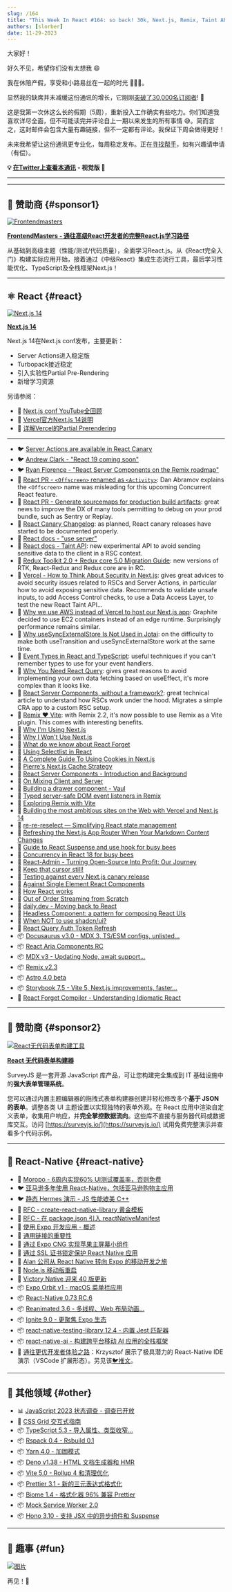 ```yaml
---
slug: /164
title: "This Week In React #164: so back! 30k, Next.js, Remix, Taint API, Activity, RSCs, React-Forget, Docusaurus, MDX, Storybook, Expo Orbit, Ignite, Victory XL, Reanimated, TypeScript..."
authors: [slorber]
date: 11-29-2023
---
```


大家好！

好久不见，希望你们没有太想我 😄

我在休陪产假，享受和小路易丝在一起的时光 👨‍🍼😍。

显然我的缺席并未减缓这份通讯的增长，它刚刚[突破了30,000名订阅者](https://www.indiehackers.com/product/french-react-newsletter/30-000-subscribers--NkKag3m683I_z7J3TCI)! 🥳️

这是我第一次休这么长的假期（5周），重新投入工作确实有些吃力。你们知道我喜欢详尽全面，但不可能读完并评论自上一期以来发生的所有事情 😅。简而言之，这封邮件会包含大量有趣链接，但不一定都有评论。我保证下周会做得更好！

未来我希望让这份通讯更专业化，每周稳定发布。正在[寻找帮手](https://thisweekinreact.com/job)，如有兴趣请申请（有偿）。

<!-- truncate -->

**💡 [在Twitter上查看本通讯](https://slo.im/thread) - 视觉版 🎨**

---


<Support />

---

## 💸 赞助商 {#sponsor1}

[![Frontendmasters](/emails/issues/158/frontendmasters.jpg)](https://frontendmasters.com/learn/react/?utm_source=newsletter&utm_medium=thisweekinreact&utm_campaign=reactpath)

**[FrontendMasters - 通往高级React开发者的完整React.js学习路径](https://frontendmasters.com/learn/react/?utm_source=newsletter&utm_medium=thisweekinreact&utm_campaign=reactpath)**

从基础到高级主题（性能/测试/代码质量），全面学习React.js。从《React完全入门》构建实际应用开始，接着通过《中级React》集成生态流行工具，最后学习性能优化、TypeScript及全栈框架Next.js！

---

## ⚛️ React {#react}

[![Next.js 14](/emails/issues/164/nextjs-14.jpg)](https://nextjs.org/blog/next-14)

[**Next.js 14**](https://nextjs.org/blog/next-14)

Next.js 14在Next.js conf发布，主要更新：

- Server Actions进入稳定版
- Turbopack接近稳定
- 引入实验性Partial Pre-Rendering
- 新增学习资源

另请参阅：

- 🎥 [Next.js conf YouTube全回顾](https://www.youtube.com/playlist?list=PLBnKlKpPeagl57K9bCw_IXShWQXePnXjY)
- 📜 [Vercel官方Next.js 14说明](https://vercel.com/changelog/next-js-14)
- 📜 [详解Vercel的Partial Prerendering](https://vercel.com/blog/partial-prerendering-with-next-js-creating-a-new-default-rendering-model)

---

- 🐦 [Server Actions are available in React Canary](https://twitter.com/reactjs/status/1716573234160967762)
- 🐦 [Andrew Clark - "React 19 coming soon"](https://twitter.com/acdlite/status/1719474730363662473)
- 🐦 [Ryan Florence - "React Server Components on the Remix roadmap"](https://twitter.com/ryanflorence/status/1729274387671760936)
- 👀 [React PR - `<Offscreen>` renamed as `<Activity>`](https://github.com/facebook/react/pull/27640): Dan Abramov explains the `<Offscreen>` name was misleading for this upcoming Concurrent React feature.
- 👀 [React PR - Generate sourcemaps for production build artifacts](https://github.com/facebook/react/pull/26446): great news to improve the DX of many tools permitting to debug on your prod bundle, such as Sentry or Replay.
- 👀 [React Canary Changelog](https://github.com/facebook/react/blob/main/CHANGELOG-canary.md): as planned, React canary releases have started to be documented properly.
- 📖 [React docs - "use server"](https://react.dev/reference/react/use-server)
- 📖 [React docs - Taint API](https://react.dev/reference/react/experimental_taintObjectReference): new experimental API to avoid sending sensitive data to the client in a RSC context.
- 📖 [Redux Toolkit 2.0 + Redux core 5.0 Migration Guide](https://deploy-preview-3089--redux-starter-kit-docs.netlify.app/migrations/migrating-1.x-to-2.x): new versions of RTK, React-Redux and Redux core are in RC.
- 📜 [Vercel - How to Think About Security in Next.js](https://nextjs.org/blog/security-nextjs-server-components-actions): gives great advices to avoid security issues related to RSCs and Server Actions, in particular how to avoid exposing sensitive data. Recommends to validate unsafe inputs, to add Access Control checks, to use a Data Access Layer, to test the new React Taint API...
- 📜 [Why we use AWS instead of Vercel to host our Next.js app](https://graphite.dev/blog/why-we-use-aws-instead-of-vercel): Graphite decided to use EC2 containers instead of an edge runtime. Surprisingly performance remains similar.
- 📜 [Why useSyncExternalStore Is Not Used in Jotai](https://blog.axlight.com/posts/why-use-sync-external-store-is-not-used-in-jotai/): on the difficulty to make both useTransition and useSyncExternalStore work at the same time.
- 📜 [Event Types in React and TypeScript](https://www.totaltypescript.com/event-types-in-react-and-typescript): useful techniques if you can't remember types to use for your event handlers.
- 📜 [Why You Need React Query](https://tkdodo.eu/blog/why-you-want-react-query): gives great reasons to avoid implementing your own data fetching based on useEffect, it's more complex than it looks like.
- 📜 [React Server Components, without a framework?](https://timtech.blog/posts/react-server-components-rsc-no-framework/): great technical article to understand how RSCs work under the hood. Migrates a simple CRA app to a custom RSC setup.
- 📜 [Remix ❤️ Vite](https://remix.run/blog/remix-heart-vite): with Remix 2.2, it's now possible to use Remix as a Vite plugin. This comes with interesting benefits.
- 📜 [Why I'm Using Next.js](https://leerob.io/blog/using-nextjs)
- 📜 [Why I Won't Use Next.js](https://www.epicweb.dev/why-i-wont-use-nextjs)
- 📜 [What do we know about React Forget](https://www.code-insights.dev/posts/what-do-we-konw-about-react-forget)
- 📜 [Using Selectlist in React](https://polypane.app/blog/using-selectlist-in-react/)
- 📜 [A Complete Guide To Using Cookies in Next.js](https://www.propelauth.com/post/cookies-in-next-js)
- 📜 [Pierre's Next.js Cache Strategy](https://pierre.co/share/fe34c8b7-4054-4e07-b108-c6c8230cfab1)
- 📜 [React Server Components - Introduction and Background](https://jessedit.tech/articles/react-server-components/1-background/)
- 📜 [On Mixing Client and Server](https://matt-rickard.com/on-mixing-client-and-server)
- 📜 [Building a drawer component - Vaul](https://emilkowal.ski/ui/building-a-drawer-component)
- 📜 [Typed server-safe DOM event listeners in Remix](https://alemtuzlak.hashnode.dev/typed-server-safe-dom-event-listeners-in-remix)
- 📜 [Exploring Remix with Vite](https://alemtuzlak.hashnode.dev/exploring-remix-with-vite)
- 📜 [Building the most ambitious sites on the Web with Vercel and Next.js 14](https://vercel.com/blog/building-the-most-ambitious-sites-on-the-web-with-vercel-and-next-js-14)
- 📜 [re-re-reselect — Simplifying React state management](https://causal.app/blog/re-re-reselect)
- 📜 [Refreshing the Next.js App Router When Your Markdown Content Changes](https://www.steveruiz.me/posts/nextjs-refresh-content)
- 📜 [Guide to React Suspense and use hook for busy bees](https://sinja.io/blog/guide-to-react-suspense)
- 📜 [Concurrency in React 18 for busy bees](https://sinja.io/blog/guide-to-concurrency-in-react-18)
- 📜 [React-Admin - Turning Open-Source Into Profit: Our Journey](https://marmelab.com/blog/2023/11/08/open-source-profit-1.html)
- 📜 [Keep that cursor still!](https://giacomocerquone.com/keep-input-cursor-still/)
- 📜 [Testing against every Next.js canary release](https://francoisbest.com/posts/2023/testing-against-every-nextjs-canary-release)
- 📜 [Against Single Element React Components](https://www.jameskerr.blog/posts/against-single-element-react-components/)
- 📜 [How React works](https://incepter.github.io/how-react-works/)
- 📜 [Out of Order Streaming from Scratch](https://gal.hagever.com/posts/out-of-order-streaming-from-scratch)
- 📜 [daily.dev - Moving back to React](https://daily.dev/blog/moving-back-to-react)
- 📜 [Headless Component: a pattern for composing React UIs](https://martinfowler.com/articles/headless-component.html)
- 📜 [When NOT to use shadcn/ui?](https://mwskwong.com/blog/when-not-to-use-shadcn-ui)
- 📜 [React Query Auth Token Refresh](https://elazizi.com/posts/react-query-auth-token-refresh/)
- 📦 [Docusaurus v3.0 - MDX 3, TS/ESM configs, unlisted...](https://docusaurus.io/blog/releases/3.0)
- 📦 [React Aria Components RC](https://react-spectrum.adobe.com/releases/2023-11-8.html)
- 📦 [MDX v3 - Updating Node, await support...](https://mdxjs.com/blog/v3/)
- 📦 [Remix v2.3](https://github.com/remix-run/remix/blob/main/CHANGELOG.md#v230)
- 📦 [Astro 4.0 beta](https://astro.build/blog/astro-4-beta/?tw)
- 📦 [Storybook 7.5 - Vite 5, Next.js improvements, faster...](https://storybook.js.org/blog/storybook-7-5/)
- 🎥 [React Forget Compiler - Understanding Idiomatic React](https://portal.gitnation.org/contents/understanding-idiomatic-react)

<SubscribeFormEmbed placement="middle" />

---

## 💸 赞助商 {#sponsor2}

[![React无代码表单构建工具](/emails/issues/164/surveyjs.jpg)](https://surveyjs.io/?utm_source=thisweekinreact&utm_medium=email)

**[React 无代码表单构建器](https://surveyjs.io/?utm_source=thisweekinreact&utm_medium=email)**

SurveyJS 是一套开源 JavaScript 库产品，可让您构建完全集成到 IT 基础设施中的**强大表单管理系统**。

您可以通过内置主题编辑器的拖拽式表单构建器创建并轻松修改多个**基于 JSON 的表单**。调整各类 UI 主题设置以实现独特的表单外观。在 React 应用中渲染自定义表单，收集用户响应，并**完全掌控数据流向**。这些库不直接与服务器代码或数据库交互。访问 [https://surveyjs.io/](https://surveyjs.io/) 试用免费完整演示并查看多个代码示例。

---

## 📱 React-Native {#react-native}

- 💸 [Moropo - 6周内实现60% UI测试覆盖率，否则免费](https://www.moropo.com/automation-offer?utm_source=newsletter&utm_medium=emails&utm_campaign=twir-20231129)
- 🐦 [亚马逊多年使用 React-Native，包括亚马逊购物主应用](https://twitter.com/reactnative/status/1722025802974277983)
- 🐦 [静态 Hermes 演示 - JS 性能媲美 C++](https://twitter.com/tmikov/status/1720103356738474060)
- 👀 [RFC - create-react-native-library 黄金模板](https://github.com/react-native-community/discussions-and-proposals/pull/721)
- 👀 [RFC - 在 package.json 引入 reactNativeManifest](https://github.com/react-native-community/discussions-and-proposals/pull/717)
- 📖 [使用 Expo 开发应用 - 概述](https://docs.expo.dev/workflow/overview/)
- 📜 [通用链接的重要性](https://evanbacon.dev/blog/universal-links)
- 📜 [通过 Expo CNG 实现苹果主屏幕小组件](https://evanbacon.dev/blog/apple-home-screen-widgets)
- 📜 [通过 SSL 证书锁定保护 React Native 应用](https://www.bam.tech/article/securing-your-react-native-app-with-ssl-pinning)
- 📜 [Alan 公司从 React Native 转向 Expo 的移动开发之旅](https://medium.com/alan/our-journey-from-react-native-to-expo-for-mobile-app-development-at-alan-%EF%B8%8F-3b1569e8ab7c)
- 📜 [Node.js 移动版重启](https://nodejs-mobile.github.io/blog/reboot)
- 📜 [Victory Native 迎来 40 版更新](https://formidable.com/blog/2023/victory-native-turns-40/)
- 📦 [Expo Orbit v1 - macOS 菜单栏应用](https://expo.dev/changelog/2023/11-14-orbit-v1)
- 📦 [React-Native 0.73 RC.6](https://github.com/facebook/react-native/releases/tag/v0.73.0-rc.6)
- 📦 [Reanimated 3.6 - 多线程、Web 布局动画...](https://github.com/software-mansion/react-native-reanimated/releases/tag/3.6.0)
- 📦 [Ignite 9.0 - 更聚焦 Expo 生态](https://shift.infinite.red/announcing-ignite-9-0-exp-ress-o-89ab5801937d)
- 📦 [react-native-testing-library 12.4 - 内置 Jest 匹配器](https://github.com/callstack/react-native-testing-library/releases/tag/v12.4.0)
- 📦 [react-native-ai - 构建跨平台移动 AI 应用的全栈框架](https://github.com/dabit3/react-native-ai)
- 🎥 [通往更优开发者体验之路](https://www.youtube.com/watch?v=YA0PMPm12SU)：Krzysztof 展示了极具潜力的 React-Native IDE 演示（VSCode 扩展形态）。另见该[🐦推文](https://twitter.com/kzzzf/status/1722973994368762335)。

---

## 🔀 其他领域 {#other}

- 📊 [JavaScript 2023 状态调查 - 调查已开放](https://survey.devographics.com/en-US/survey/state-of-js/2023)
- 📜 [CSS Grid 交互式指南](https://www.joshwcomeau.com/css/interactive-guide-to-grid/)
- 📦 [TypeScript 5.3 - 导入属性、类型收窄...](https://devblogs.microsoft.com/typescript/announcing-typescript-5-3/)
- 📦 [Rspack 0.4 - Rsbuild 0.1](https://www.rspack.dev/blog/announcing-0.4.html)
- 📦 [Yarn 4.0 - 加固模式](https://yarnpkg.com/blog/release/4.0)
- 📦 [Deno v1.38 - HTML 文档生成器和 HMR](https://deno.com/blog/v1.38)
- 📦 [Vite 5.0 - Rollup 4 和清理优化](https://vitejs.dev/blog/announcing-vite5)
- 📦 [Prettier 3.1 - 新的三元表达式格式化](https://prettier.io/blog/2023/11/13/3.1.0)
- 📦 [Biome 1.4 - 格式化器 96% 兼容 Prettier](https://biomejs.dev/blog/biome-wins-prettier-challenge)
- 📦 [Mock Service Worker 2.0](https://github.com/mswjs/msw/releases/tag/v2.0.0)
- 📦 [Hono 3.10 - 支持 JSX 中的异步组件和 Suspense](https://github.com/honojs/hono/releases/tag/v3.10.0)

---

## 🤭 趣事 {#fun}

[![图片](/emails/issues/164/meme.jpg)](https://twitter.com/sebastienlorber/status/1719831082235801974)

再见！👋